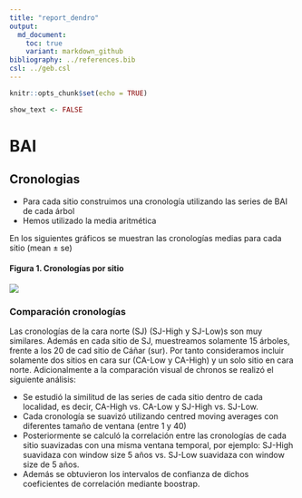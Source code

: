 ```yaml
---
title: "report_dendro"
output:  
  md_document:
    toc: true
    variant: markdown_github
bibliography: ../references.bib
csl: ../geb.csl
---
```


```r
knitr::opts_chunk$set(echo = TRUE)
```

```r
show_text <- FALSE
```



# BAI 

## Cronologias

* Para cada sitio construimos una cronología utilizando las series de BAI de cada árbol  
* Hemos utilizado la media aritmética

En los siguientes gráficos se muestran las cronologías medias para cada sitio (mean ± se) 

#### Figura 1. Cronologías por sitio
![](../analysis/chronos/analysis_chronologies_files/figure-markdown_github/chronos_4_sites-1.png)
  
### Comparación cronologías 
Las cronologías de la cara norte (SJ) (SJ-High y SJ-Low)s son muy similares. Además en cada sitio de SJ, muestreamos solamente 15 árboles, frente a los 20 de cad sitio de Cáñar (sur). Por tanto consideramos incluir solamente dos sitios en cara sur (CA-Low y CA-High) y un solo sitio en cara norte. Adicionalmente a la comparación visual de chronos se realizó el siguiente análisis: 

* Se estudió la similitud de las series de cada sitio dentro de cada localidad, es decir, CA-High vs. CA-Low  y SJ-High vs. SJ-Low. 
* Cada cronología se suavizó utilizando centred moving averages con diferentes tamaño de ventana (entre 1 y 40)
* Posteriormente se calculó la correlación entre las cronologías de cada sitio suavizadas con una misma ventana temporal, por ejemplo: SJ-High suavidaza con window size 5 años vs. SJ-Low suavidaza con window size de 5 años.
* Además se obtuvieron los intervalos de confianza de dichos coeficientes de correlación mediante boostrap. 






